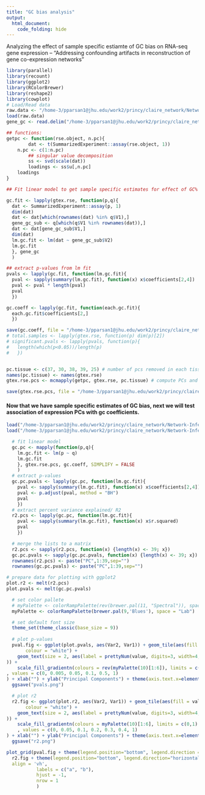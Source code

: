 ```yaml
---
title: "GC bias analysis"
output:
  html_document:
    code_folding: hide
---
```



Analyzing the effect of sample specific estiamte of GC bias on RNA-seq gene expression -- "Addressing confounding artifacts in reconstruction of gene co-expression networks"

```r
library(parallel)
library(recount)
library(ggplot2)
library(RColorBrewer)
library(reshape2)
library(cowplot)
# Load/Read data
raw.data <- "/home-3/pparsan1@jhu.edu/work2/princy/claire_network/Network-Inference/gtex_networks/data/gtex_rse.Rdata"
load(raw.data)
gene_gc <- read.delim("/home-3/pparsan1@jhu.edu/work2/princy/claire_network/Network-Inference/gtex_networks/publication_rmd/gene_gc_content/analysis/gene_full_gc_content.txt", header = F, stringsAsFactors = F)

## functions:
getpc <- function(rse.object, n.pc){
        dat <- t(SummarizedExperiment::assay(rse.object, 1))
    n.pc <- c(1:n.pc)
        ## singular value decomposition
        ss <- svd(scale(dat))
        loadings <- ss$u[,n.pc]
    loadings
}

## Fit linear model to get sample specific estimates for effect of GC% on gene expression

gc.fit <- lapply(gtex.rse, function(p,q){
  dat <- SummarizedExperiment::assay(p, 1)
  dim(dat)
  dat <- dat[which(rownames(dat) %in% q$V1),]
  gene_gc_sub <- q[which(q$V1 %in% rownames(dat)),]
  dat <- dat[gene_gc_sub$V1,]
  dim(dat)
  lm.gc.fit <- lm(dat ~ gene_gc_sub$V2)
  lm.gc.fit
  }, gene_gc
  )

## extract p-values from lm fit
pvals <- lapply(gc.fit, function(lm.gc.fit){
  pval <- sapply(summary(lm.gc.fit), function(x) x$coefficients[2,4])
  pval <- pval * length(pval)
  pval
  })

gc.coeff <- lapply(gc.fit, function(each.gc.fit){
  each.gc.fit$coefficients[2,]
  })

save(gc.coeff, file = "/home-3/pparsan1@jhu.edu/work2/princy/claire_network/Network-Inference/gtex_networks/publication_rmd/gene_gc_content/analysis/gc_estimate_sample.RData")
# total.samples <- lapply(gtex.rse, function(p) dim(p)[2])
# significant.pvals <- lapply(pvals, function(p){
#   length(which(p<0.05))/length(p)
#   })


pc.tissue <- c(37, 30, 38, 39, 25) # number of pcs removed in each tissue
names(pc.tissue) <- names(gtex.rse)
gtex.rse.pcs <- mcmapply(getpc, gtex.rse, pc.tissue) # compute PCs and get loadings

save(gtex.rse.pcs, file = "/home-3/pparsan1@jhu.edu/work2/princy/claire_network/Network-Inference/gtex_networks/publication_rmd/gene_gc_content/analysis/pcs_removed.RData") # save the loadings as RData object

```

#### Now that we have sample specific estimates of GC bias, next we will test association of expression PCs with gc coefficients.
```r

load("/home-3/pparsan1@jhu.edu/work2/princy/claire_network/Network-Inference/gtex_networks/publication_rmd/gene_gc_content/analysis/gc_estimate_sample.RData")
load("/home-3/pparsan1@jhu.edu/work2/princy/claire_network/Network-Inference/gtex_networks/publication_rmd/gene_gc_content/analysis/pcs_removed.RData")

  # fit linear model
  gc.pc <- mapply(function(p,q){
    lm.gc.fit <- lm(p ~ q)
    lm.gc.fit
    }, gtex.rse.pcs, gc.coeff, SIMPLIFY = FALSE
    )
  # extract p-values
  gc.pc.pvals <- lapply(gc.pc, function(lm.gc.fit){
    pval <- sapply(summary(lm.gc.fit), function(x) x$coefficients[2,4])
    pval <- p.adjust(pval, method = "BH")
    pval
    })
  # extract percent variance explained/ R2
  r2.pcs <- lapply(gc.pc, function(lm.gc.fit){
    pval <- sapply(summary(lm.gc.fit), function(x) x$r.squared)
    pval
    })

  # merge the lists to a matrix
  r2.pcs <- sapply(r2.pcs, function(x) {length(x) <- 39; x})
  gc.pc.pvals <- sapply(gc.pc.pvals, function(x) {length(x) <- 39; x})
  rownames(r2.pcs) <- paste("PC",1:39,sep="")
  rownames(gc.pc.pvals) <- paste("PC",1:39,sep="")

# prepare data for plotting with ggplot2
plot.r2 <- melt(r2.pcs)
plot.pvals <- melt(gc.pc.pvals)

  # set color pallete
  # myPalette <- colorRampPalette(rev(brewer.pal(11, "Spectral")), space="Lab")
  myPalette <- colorRampPalette(brewer.pal(9,'Blues'), space = "Lab")

  # set default font size
  theme_set(theme_classic(base_size = 9)) 
  
  # plot p-values
  pval.fig <- ggplot(plot.pvals, aes(Var2, Var1)) + geom_tile(aes(fill = value),
       colour = "white") + 
    geom_text(size = 2, aes(label = prettyNum(value, digits=3, width=4, format="fg")
)) +
    scale_fill_gradientn(colours = rev(myPalette(10)[1:6]), limits = c(0,1)
, values = c(0, 0.005, 0.05, 0.1, 0.5, 1)
) + xlab("") + ylab("Principal Components") + theme(axis.text.x=element_text(colour="black"), axis.text.y=element_text(colour="black"))
  ggsave("pvals.png")

  # plot r2
  r2.fig <- ggplot(plot.r2, aes(Var2, Var1)) + geom_tile(aes(fill = value),
       colour = "white") + 
    geom_text(size = 2, aes(label = prettyNum(value, digits=3, width=4, format="fg")
)) +
    scale_fill_gradientn(colours = myPalette(10)[1:6], limits = c(0,1)
    , values = c(0, 0.05, 0.1, 0.2, 0.3, 0.4, 1)
) + xlab("") + ylab("Principal Components") + theme(axis.text.x=element_text(colour="black"), axis.text.y=element_text(colour="black"))
  ggsave("r2.png")

plot_grid(pval.fig + theme(legend.position="bottom", legend.direction = "horizontal"),
  r2.fig + theme(legend.position="bottom", legend.direction="horizontal"),
  align = 'vh',
           labels = c("a", "b"),
           hjust = -1,
           nrow = 1
           )
```
